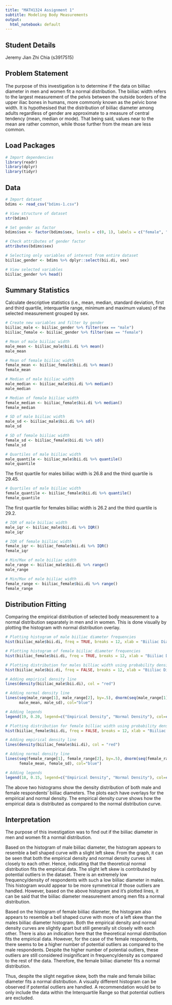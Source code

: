 ```yaml
---
title: "MATH1324 Assignment 1"
subtitle: Modeling Body Measurements
output:
  html_notebook: default
---
```


## Student Details


Jeremy Jian Zhi Chia (s3917515)


## Problem Statement

The purpose of this investigation is to determine if the data on biiliac diameter in men and women fit a normal distribution. The biiliac width refers to the largest measurement of the pelvis between the outside borders of the upper iliac bones in humans, more commonly known as the pelvic bone width. It is hypothesised that the distribution of biiliac diameter among adults regardless of gender are approximate to a measure of central tendency (mean, median or mode). That being said, values near to the mean are rather common, while those further from the mean are less common.

## Load Packages

```r
# Import dependencies
library(readr)
library(dplyr)
library(tidyr)
```

## Data

```r
# Import dataset
bdims <- read_csv("bdims-1.csv")

# View structure of dataset
str(bdims)

# Set gender as factor
bdims$sex <- factor(bdims$sex, levels = c(0, 1), labels = c("female", "male"))

# Check attributes of gender factor
attributes(bdims$sex)
```
```r
# Selecting only variables of interest from entire dataset
biiliac_gender <- bdims %>% dplyr::select(bii.di, sex)

# View selected variables
biiliac_gender %>% head()
```


## Summary Statistics

Calculate descriptive statistics (i.e., mean, median, standard deviation, first and third quartile, interquartile range, minimum and maximum values) of the selected measurement grouped by sex.

```r
# Create new variables and filter by gender
biiliac_male <- biiliac_gender %>% filter(sex == "male")
biiliac_female <- biiliac_gender %>% filter(sex == "female")
```

```r
# Mean of male biiliac width
male_mean <- biiliac_male$bii.di %>% mean()
male_mean
```
```r
# Mean of female biiliac width
female_mean <- biiliac_female$bii.di %>% mean()
female_mean
```
```r
# Median of male biiliac width
male_median <- biiliac_male$bii.di %>% median()
male_median
```
```r
# Median of female biiliac width
female_median <- biiliac_female$bii.di %>% median()
female_median
```
```r
# SD of male biiliac width
male_sd <- biiliac_male$bii.di %>% sd()
male_sd
```
```r
# SD of female biiliac width
female_sd <- biiliac_female$bii.di %>% sd()
female_sd
```

```r
# Quartiles of male biiliac width
male_quantile <- biiliac_male$bii.di %>% quantile()
male_quantile
```
The first quartile for males biiliac width is 26.8 and the third quartile is 29.45.

```r
# Quartiles of male biiliac width
female_quantile <- biiliac_female$bii.di %>% quantile()
female_quantile
```
The first quartile for females biiliac width is 26.2 and the third quartile is 29.2.

```r
# IQR of male biiliac width
male_iqr <- biiliac_male$bii.di %>% IQR()
male_iqr
```
```r
# IQR of female biiliac width
female_iqr <- biiliac_female$bii.di %>% IQR()
female_iqr
```
```r
# Min/Max of male biiliac width
male_range <- biiliac_male$bii.di %>% range()
male_range
```
```r
# Min/Max of male biiliac width
female_range <- biiliac_female$bii.di %>% range()
female_range
```

## Distribution Fitting

Comparing the empirical distribution of selected body measurement to a normal distribution separately in men and in women. 
This is done visually by plotting the histogram with normal distribution overlay.

```r
# Plotting histogram of male biiliac diameter frequencies
hist(biiliac_male$bii.di, freq = TRUE, breaks = 12, xlab = "Biiliac Diameter (cm)", main = "Histogram of Male Biiliac Diameter (cm)")
```

```r
# Plotting histogram of female biiliac diameter frequencies
hist(biiliac_female$bii.di, freq = TRUE, breaks = 12, xlab = "Biiliac Diameter (cm)", main = "Histogram of Female Biiliac Diameter (cm)")
```


```r
# Plotting distribution for males billiac width using probability density
hist(biiliac_male$bii.di, freq = FALSE, breaks = 12, xlab = "Biiliac Diameter (cm)", main = "Histogram of Male Biiliac Diameter (cm)")

# Adding empirical density line
lines(density(biiliac_male$bii.di), col = "red")

# Adding normal density line
lines(seq(male_range[1], male_range[2], by=.5), dnorm(seq(male_range[1], male_range[2], by=.5),
      male_mean, male_sd), col="blue")

# Adding legends
legend(19, 0.20, legend=c("Empirical Density", "Normal Density"), col=c("red", "blue"), lty=1:1, cex=0.8)
```
```r
# Plotting distribution for female billiac width using probability density
hist(biiliac_female$bii.di, freq = FALSE, breaks = 12, xlab = "Biiliac Diameter (cm)", main = "Histogram of Female Biiliac Diameter (cm)")

# Adding empirical density line
lines(density(biiliac_female$bii.di), col = "red")

# Adding normal density line
lines(seq(female_range[1], female_range[2], by=.5), dnorm(seq(female_range[1], female_range[2], by=.5),
      female_mean, female_sd), col="blue")

# Adding legends
legend(18, 0.15, legend=c("Empirical Density", "Normal Density"), col=c("red", "blue"), lty=1:1, cex=0.8)
```
The above two histograms show the density distribution of both male and female respondents' biiliac diameters. The plots each have overlays for the empirical and normal density. The empirical density curve shows how the empirical data is distributed as compared to the normal distribution curve.

## Interpretation

The purpose of this investigation was to find out if the biiliac diameter in men and women fit a normal distribution.

Based on the histogram of male biiliac diameter, the histogram appears to resemble a bell shaped curve with a slight left skew. From the graph, it can be seen that both the empirical density and normal density curves sit closely to each other. Hence, indicating that the theoretical normal distribution fits the empirical data. The slight left skew is contributed by potential outliers in the dataset. There is an extremely low frequency/density of respondents with such a low biiliac diameter in males. This histogram would appear to be more symmetrical if those outliers are handled. However, based on the above histogram and it's plotted lines, it can be said that the biiliac diameter measurement among men fits a normal distribution.

Based on the histogram of female biiliac diameter, the histogram also appears to resemble a bell shaped curve with more of a left skew than the males biiliac diameter histogram. Both the empirical density and normal density curves are slightly apart but still generally sit closely with each other. There is also an indication here that the theoretical normal distribution fits the empirical data. However, for the case of the female respondents, there seems to be a higher number of potential outliers as compared to the male respondents. Despite the higher number of potential outliers, these outliers are still considered insignificant in frequency/density as compared to the rest of the data. Therefore, the female biiliac diameter fits a normal distribution.

Thus, despite the slight negative skew, both the male and female biiliac diameter fits a normal distribution. A visually different histogram can be observed if potential outliers are handled. A recommendation would be to only include the data within the Interquartile Range so that potential outliers are excluded.
 

